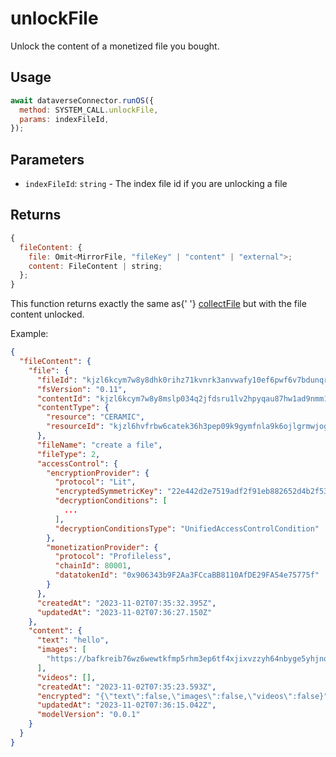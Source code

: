 
# unlockFile

Unlock the content of a monetized file you bought.

## Usage

```js
await dataverseConnector.runOS({
  method: SYSTEM_CALL.unlockFile,
  params: indexFileId,
});
```

## Parameters

- `indexFileId`: `string` - The index file id if you are unlocking a file

## Returns

```js
{
  fileContent: {
    file: Omit<MirrorFile, "fileKey" | "content" | "external">;
    content: FileContent | string;
  };
}
```

<Callout>
  This function returns exactly the same as{' '}
  <a href="/system-calls/collectFile">collectFile</a> but with the file content
  unlocked.
</Callout>

Example:

```json
{
  "fileContent": {
    "file": {
      "fileId": "kjzl6kcym7w8y8dhk0rihz71kvnrk3anvwafy10ef6pwf6v7bdunqrsthj0c3fb",
      "fsVersion": "0.11",
      "contentId": "kjzl6kcym7w8y8mslp034q2jfdsru1lv2hpyqau87hw1ad9nmm1fshp6zrz5ntp",
      "contentType": {
        "resource": "CERAMIC",
        "resourceId": "kjzl6hvfrbw6catek36h3pep09k9gymfnla9k6ojlgrmwjogvjqg8q3zpybl1yu"
      },
      "fileName": "create a file",
      "fileType": 2,
      "accessControl": {
        "encryptionProvider": {
          "protocol": "Lit",
          "encryptedSymmetricKey": "22e442d2e7519adf2f91eb882652d4b2f538e3782c8370f7bf85740961768491b41570f2715e612ba17e67995d511b02384b520f0a7427caef05d32e20125871510ffd19e44f486a0cba2a091abbf3163a07dc5f7094234816ad438f3c3ee1b2cf220b9c4dad3579df26cd270fb1ccb66fa478ee03d4e3572231e0e71d7c206f0000000000000020404bd2c17ea2e861b067d7f0d752744a8f73793447eca2d88f999808041ea1880cd0f49f0833450956089610765b9aa6",
          "decryptionConditions": [
            ...
          ],
          "decryptionConditionsType": "UnifiedAccessControlCondition"
        },
        "monetizationProvider": {
          "protocol": "Profileless",
          "chainId": 80001,
          "datatokenId": "0x906343b9F2Aa3FCcaBB8110AfDE29FA54e75775f"
        }
      },
      "createdAt": "2023-11-02T07:35:32.395Z",
      "updatedAt": "2023-11-02T07:36:27.150Z"
    },
    "content": {
      "text": "hello",
      "images": [
        "https://bafkreib76wz6wewtkfmp5rhm3ep6tf4xjixvzzyh64nbyge5yhjno24yl4.ipfs.w3s.link"
      ],
      "videos": [],
      "createdAt": "2023-11-02T07:35:23.593Z",
      "encrypted": "{\"text\":false,\"images\":false,\"videos\":false}",
      "updatedAt": "2023-11-02T07:36:15.042Z",
      "modelVersion": "0.0.1"
    }
  }
}
```
